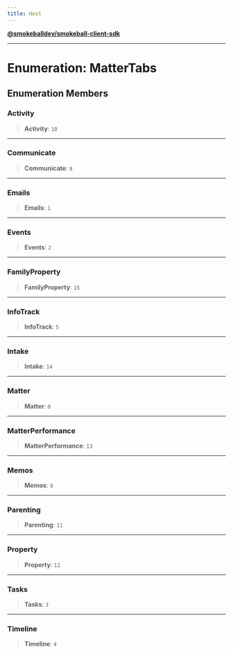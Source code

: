 ```yaml
---
title: Host
---
```

[**@smokeballdev/smokeball-client-sdk**](./../../../../README)

***

# Enumeration: MatterTabs

## Enumeration Members

### Activity

> **Activity**: `10`

***

### Communicate

> **Communicate**: `8`

***

### Emails

> **Emails**: `1`

***

### Events

> **Events**: `2`

***

### FamilyProperty

> **FamilyProperty**: `15`

***

### InfoTrack

> **InfoTrack**: `5`

***

### Intake

> **Intake**: `14`

***

### Matter

> **Matter**: `0`

***

### MatterPerformance

> **MatterPerformance**: `13`

***

### Memos

> **Memos**: `9`

***

### Parenting

> **Parenting**: `11`

***

### Property

> **Property**: `12`

***

### Tasks

> **Tasks**: `3`

***

### Timeline

> **Timeline**: `4`
